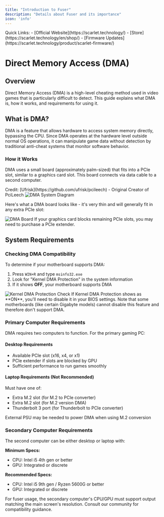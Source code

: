 ```yaml
---
title: "Introduction to Fuser"
description: "Details about Fuser and its importance"
icon: 'info'
---
```


<Note>
  Quick Links:
  - [Official Website](https://scarlet.technology/)
  - [Store](https://scarlet.technology/en/shop/)
  - [Firmware Updates](https://scarlet.technology/product/scarlet-firmware/)
</Note>

# Direct Memory Access (DMA)

## Overview

Direct Memory Access (DMA) is a high-level cheating method used in video games that is particularly difficult to detect. This guide explains what DMA is, how it works, and requirements for using it.

## What is DMA?

DMA is a feature that allows hardware to access system memory directly, bypassing the CPU. Since DMA operates at the hardware level outside normal OS operations, it can manipulate game data without detection by traditional anti-cheat systems that monitor software behavior.

### How it Works

DMA uses a small board (approximately palm-sized) that fits into a PCIe slot, similar to a graphics card slot. This board connects via data cable to a second computer.

<Note>
Credit: [Ufrisk](https://github.com/ufrisk/pcileech) - Original Creator of PciLeech
</Note>

<Frame>
  <img src="/images/image (22).png" alt="DMA System Diagram" />
</Frame>

Here's what a DMA board looks like - it's very thin and will generally fit in any extra PCIe slot:

<Frame>
  <img src="/images/image (23).png" alt="DMA Board" />
</Frame>

<Tip>
If your graphics card blocks remaining PCIe slots, you may need to purchase a PCIe extender.
</Tip>

## System Requirements

### Checking DMA Compatibility 

To determine if your motherboard supports DMA:

1. Press `WIN+R` and type `msinfo32.exe`
2. Look for "Kernel DMA Protection" in the system information
3. If it shows **OFF**, your motherboard supports DMA

<Frame>
  <img src="/images/image (25).png" alt="Kernel DMA Protection Check" />
</Frame>

<Warning>
If Kernel DMA Protection shows as **ON**, you'll need to disable it in your BIOS settings. Note that some motherboards (like certain Gigabyte models) cannot disable this feature and therefore don't support DMA.
</Warning>

### Primary Computer Requirements

DMA requires two computers to function. For the primary gaming PC:

#### Desktop Requirements
- Available PCIe slot (x16, x4, or x1)
- PCIe extender if slots are blocked by GPU
- Sufficient performance to run games smoothly

#### Laptop Requirements (Not Recommended)
Must have one of:
- Extra M.2 slot (for M.2 to PCIe converter)
- Extra M.2 slot (for M.2 version DMA)
- Thunderbolt 3 port (for Thunderbolt to PCIe converter)

<Note>
External PSU may be needed to power DMA when using M.2 conversion
</Note>

### Secondary Computer Requirements

The second computer can be either desktop or laptop with:

**Minimum Specs:**
- CPU: Intel i5 4th gen or better
- GPU: Integrated or discrete

**Recommended Specs:**
- CPU: Intel i5 9th gen / Ryzen 5600G or better
- GPU: Integrated or discrete

<Warning>
For fuser usage, the secondary computer's CPU/GPU must support output matching the main screen's resolution. Consult our community for compatibility guidance.
</Warning>